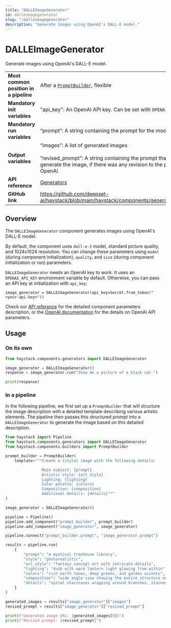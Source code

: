 ```yaml
---
title: "DALLEImageGenerator"
id: dalleimagegenerator
slug: "/dalleimagegenerator"
description: "Generate images using OpenAI's DALL-E model."
---
```


# DALLEImageGenerator

Generate images using OpenAI's DALL-E model.

|  |  |
| --- | --- |
| **Most common position in a pipeline** | After a [`PromptBuilder`](../builders/promptbuilder.mdx), flexible |
| **Mandatory init variables** | "api_key": An OpenAI API key. Can be set with `OPENAI_API_KEY` env var. |
| **Mandatory run variables** | “prompt”: A string containing the prompt for the model |
| **Output variables** | “images”: A list of generated images  <br /> <br />”revised_prompt”: A string containing the prompt that was used to generate the image, if there was any revision to the prompt made by OpenAI |
| **API reference** | [Generators](/reference/generators-api) |
| **GitHub link** | https://github.com/deepset-ai/haystack/blob/main/haystack/components/generators/openai_dalle.py |

## Overview

The `DALLEImageGenerator` component generates images using OpenAI's DALL-E model.

By default, the component uses `dall-e-3` model, standard picture quality, and 1024x1024 resolution. You can change these parameters using `model` (during component initialization), `quality`, and `size` (during component initialization or run) parameters.

`DALLEImageGenerator` needs an OpenAI key to work. It uses an `OPENAI_API_KEY` environment variable by default. Otherwise, you can pass an API key at initialization with `api_key`:

```
image_generator = DALLEImageGenerator(api_key=Secret.from_token("<your-api-key>"))
```

Check our [API reference](/reference/generators-api#dalleimagegenerator) for the detailed component parameters description, or the [OpenAI documentation](https://platform.openai.com/docs/api-reference/images/create) for the details on OpenAI API parameters.

## Usage

### On its own

```python
from haystack.components.generators import DALLEImageGenerator

image_generator = DALLEImageGenerator()
response = image_generator.run("Show me a picture of a black cat.")

print(response)
```

### In a pipeline

In the following pipeline, we first set up a `PromptBuilder` that will structure the image description with a detailed template describing various artistic elements. The pipeline then passes this structured prompt into a `DALLEImageGenerator` to generate the image based on this detailed description.

```python
from haystack import Pipeline
from haystack.components.generators import DALLEImageGenerator
from haystack.components.builders import PromptBuilder

prompt_builder = PromptBuilder(
    template="""Create a {style} image with the following details:

                Main subject: {prompt}
                Artistic style: {art_style}
                Lighting: {lighting}
                Color palette: {colors}
                Composition: {composition}
                Additional details: {details}"""
)

image_generator = DALLEImageGenerator()

pipeline = Pipeline()
pipeline.add_component("prompt_builder", prompt_builder)
pipeline.add_component("image_generator", image_generator)

pipeline.connect("prompt_builder.prompt", "image_generator.prompt")

results = pipeline.run(
    {
        "prompt": "a mystical treehouse library",
        "style": "photorealistic",
        "art_style": "fantasy concept art with intricate details",
        "lighting": "dusk with warm lantern light glowing from within",
        "colors": "rich earth tones, deep greens, and golden accents",
        "composition": "wide angle view showing the entire structure nestled in an ancient oak tree",
        "details": "spiral staircases wrapping around branches, stained glass windows, floating books, and magical fireflies providing ambient illumination"
    }
)

generated_images = results["image_generator"]["images"]
revised_prompt = results["image_generator"]["revised_prompt"]

print(f"Generated image URL: {generated_images[0]}")
print(f"Revised prompt: {revised_prompt}")
```

